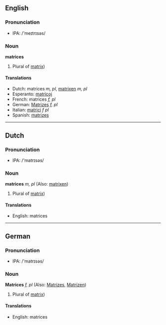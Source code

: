 ==English==
===Pronunciation===
*IPA: /'meɪtrɪsəs/

===Noun===
'''matrices'''

# Plural of [[matrix]])

====Translations====
*Dutch: matrices ''m, pl'', [[matrixen]] ''m, pl''
*Esperanto: [[matricoj]]
*French: matrices ''f, pl''
*German: [[Matrizes]] ''f, pl''
*Italian: [[matrici]] ''f pl''
*Spanish: [[matrizes]]

----
==Dutch==
===Pronunciation===
*IPA: /'matrɪsəs/

===Noun===
'''matrices''' ''m, pl'' (Also: [[matrixen]])

# Plural of [[matrix]])

====Translations====
*English: matrices

----
==German==
===Pronunciation===
*IPA: /'matrɪsəs/

===Noun===
'''Matrices''' ''f, pl'' (Also: [[Matrizes]], [[Matrizen]])

# Plural of [[matrix]])

====Translations====
*English: matrices